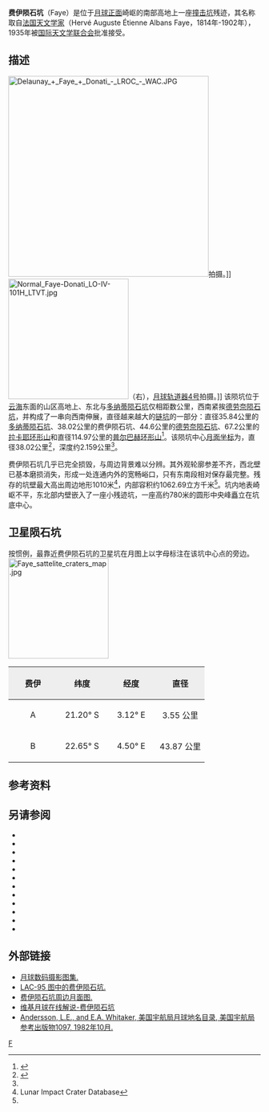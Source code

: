 {{lunar crater data|
 image=Faye crater 4101 h1 h2.jpg|240px|
 caption=[[月球轨道器4号|月球轨道器4号]]拍摄的图像|
 latitude=21.39|
 N_or_S=S|
 longitude=3.81|
 E_or_W=E|
 diameter=38.02公里|
 depth=2.159公里|
 colong=357|
 eponym=埃尔维·费伊}}
'''费伊陨石坑'''（Faye）是位于[[月球正面|月球正面]]崎岖的南部高地上一座[[撞击坑|撞击坑]]残迹，其名称取自[[法国|法国]][[天文学家|天文学家]]{{tsl|en|ervé_Faye|埃尔维·奥古斯特·艾蒂安·奥尔本斯·费伊}}（Hervé Auguste Étienne Albans Faye，1814年-1902年），1935年被[[国际天文学联合会|国际天文学联合会]]批准接受。

==描述==
[[Image:Delaunay_+_Faye_+_Donati_-_LROC_-_WAC.JPG|400px]]拍摄。]]
[[Image:Normal_Faye-Donati_LO-IV-101H_LTVT.jpg|240px]]（右），[[月球轨道器4号|月球轨道器4号]]拍摄。]]  
该陨坑位于[[云海|云海]]东面的山区高地上、东北与[[多纳蒂陨石坑|多纳蒂陨石坑]]仅相距数公里，西南紧挨[[德劳奈陨石坑|德劳奈陨石坑]]，并构成了一串向西南伸展，直径越来越大的[[链坑|链坑]]的一部分：直径35.84公里的[[多纳蒂陨石坑|多纳蒂陨石坑]]、38.02公里的费伊陨石坑、44.6公里的[[德劳奈陨石坑|德劳奈陨石坑]]、67.2公里的[[拉卡耶环形山|拉卡耶环形山]]和直径114.97公里的[[普尔巴赫环形山|普尔巴赫环形山]]<ref>{{Cite web |url=http://planetarynames.wr.usgs.gov/images/Lunar/lac_95_wac.pdf |title=Crater Faye on the map LAC-95. |access-date=2017-04-09 |archive-date=2016-12-13 |archive-url=https://web.archive.org/web/20161213041724/https://planetarynames.wr.usgs.gov/images/Lunar/lac_95_wac.pdf |dead-url=no }}</ref>。该陨坑中心[[月面坐标|月面坐标]]为{{Coord|21.39|S|3.81|W|globe:Moon|nogoogle=1|noosm=1}}，直径38.02公里<ref name="IAU">{{Cite web |url=http://planetarynames.wr.usgs.gov/Feature/1922 |title=Directory of the International Astronomical Union |access-date=2017-04-09 |archive-date=2018-07-14 |archive-url=https://web.archive.org/web/20180714110616/https://planetarynames.wr.usgs.gov/Feature/1922 |dead-url=no }}</ref>，深度约2.159公里<ref name="LICD"/>。

费伊陨石坑几乎已完全损毁，与周边背景难以分辨。其外观轮廓参差不齐，西北壁已基本磨损消失，形成一处连通内外的宽畅峪口，只有东南段相对保存最完整。残存的坑壁最大高出周边地形1010米<ref name=LICD>Lunar Impact Crater Database</ref>，内部容积约1062.69立方千米<ref name="LICD"/>。坑内地表崎岖不平，东北部内壁嵌入了一座小残迹坑，一座高约780米的圆形中央峰矗立在坑底中心。

==卫星陨石坑==
按惯例，最靠近费伊陨石坑的卫星坑在月图上以字母标注在该坑中心点的旁边。
[[Image:Faye_sattelite_craters_map.jpg|200px]]

{| class="wikitable"
!width="25%" style="background:#eeeeee;" |费伊 
!width="25%" style="background:#eeeeee;" |纬度
!width="25%" style="background:#eeeeee;" |经度
!width="25%" style="background:#eeeeee;" |直径
|-
|align="center"|A
|align="center"|21.20° S
|align="center"|3.12° E
|align="center"|3.55 公里 
|-
|align="center"|B
|align="center"|22.65° S
|align="center"|4.50° E
|align="center"|43.87 公里
|}{{clear}}
==参考资料==
{{Reflist}}

==另请参阅==
{{refbegin}}
* {{cite book
  | last1 = Andersson
  | first1 = L. E.
  | last2 = Whitaker
  | first2 = E. A.
  | authorlink2 = Ewen Whitaker
  | date = 1982
  | title = [[NASA|NASA]] Catalogue of Lunar Nomenclature
  | publisher = NASA RP-1097
  | ref = harv
  }}
* {{cite web
  | last = Blue
  | first = Jennifer
  | date = July 25, 2007
  | title = Gazetteer of Planetary Nomenclature
  | publisher = [[United_States_Geological_Survey|USGS]]
  | url = http://planetarynames.wr.usgs.gov/
  | accessdate = 2007-08-05
  | ref = harv
  | archive-date = 2015-05-26
  | archive-url = https://web.archive.org/web/20150526164842/http://planetarynames.wr.usgs.gov/
  | dead-url = no
  }}
* {{cite book
  | last1 = Bussey
  | first1 = B.
  | authorlink1 = Ben Bussey
  | last2 = Spudis
  | first2 = P.
  | authorlink2 = Paul Spudis
  | date = 2004
  | title = The Clementine Atlas of the Moon
  | publisher = Cambridge University Press
  | location = New York
  | isbn = 978-0-521-81528-4
  | ref = harv
  }}
* {{cite book
  | last1 = Cocks
  | first1 = Elijah E.
  | last2 = Cocks
  | first2 = Josiah C.
  | date = 1995
  | title = Who's Who on the Moon: A Biographical Dictionary of Lunar Nomenclature
  | url = https://archive.org/details/isbn_9780936389271
  | publisher = Tudor Publishers
  | isbn = 978-0-936389-27-1
  | ref = harv
  }}
* {{cite web
  | last = McDowell
  | first = Jonathan
  | date = July 15, 2007
  | url = http://host.planet4589.org/astro/lunar/
  | title = Lunar Nomenclature
  | publisher = Jonathan's Space Report
  | accessdate = 2007-10-24
  | ref = harv
  | archive-date = 2015-01-12
  | archive-url = https://web.archive.org/web/20150112233439/http://host.planet4589.org/astro/lunar/
  | dead-url = no
  }}
* {{cite journal| last1 = Menzel| first1 = D. H.| last2 = Minnaert| first2 = M.| last3 = Levin| first3 = B.| last4 = Dollfus| first4 = A.| last5 = Bell| first5 = B.| title = Report on Lunar Nomenclature by the Working Group of Commission 17 of the IAU| doi = 10.1007/BF00171763| journal = Space Science Reviews| volume = 12| issue = 2| pages = 136–186| date = 1971| bibcode = 1971SSRv...12..136M| ref = harv}}
* {{cite book
  | first = Patrick
  | last = Moore
  | authorlink = Patrick Moore
  | date = 2001
  | title = On the Moon
  | url = https://archive.org/details/patrickmooreonmo00patr
  | publisher = Sterling Publishing Co.
  | isbn = 978-0-304-35469-6
  | ref = harv
  }}
* {{cite book
  | first = Fred W.
  | last = Price
  | date = 1988
  | title = The Moon Observer's Handbook
  | publisher = Cambridge University Press
  | isbn = 978-0-521-33500-3
  | ref = harv
  }}
* {{cite book
  | last = Rükl
  | first = Antonín
  | authorlink = Antonín Rükl
  | date = 1990
  | title = Atlas of the Moon
  | publisher = Kalmbach Books
  | isbn = 978-0-913135-17-4
  | ref = harv
  }}
* {{cite book
  | last = Webb
  | first = Rev. T. W.
  | authorlink = Thomas William Webb
  | date = 1962
  | title = Celestial Objects for Common Telescopes
  | url = https://archive.org/details/celestialobjects00webb
  | edition = 6th revised
  | publisher = Dover
  | isbn = 978-0-486-20917-3
  | ref = harv
  }}
* {{cite book
  | first = Ewen A.
  | last = Whitaker
  | authorlink = Ewen Whitaker
  | date = 1999
  | title = Mapping and Naming the Moon
  | publisher = Cambridge University Press
  | isbn = 978-0-521-62248-6
  | ref = harv
  }}
* {{cite book
  | first = Peter T.
  | last = Wlasuk
  | date = 2000
  | title = Observing the Moon
  | publisher = Springer
  | isbn = 978-1-85233-193-1
  | ref = harv
 }}
{{refend}}

==外部链接==
*[http://www.lpi.usra.edu/resources/lunar_orbiter/bin/srch_nam.shtml?Faye%7C0 月球数码摄影图集.] {{Wayback|url=http://www.lpi.usra.edu/resources/lunar_orbiter/bin/srch_nam.shtml?Faye%7C0 |date=20201127012508 }}
* [http://www.lpi.usra.edu/resources/mapcatalog/LAC/lac95/ LAC-95 图中的费伊陨石坑.] {{Wayback|url=http://www.lpi.usra.edu/resources/mapcatalog/LAC/lac95/ |date=20160304093601 }}
* [http://www.lpi.usra.edu/resources/mapcatalog/usgs/I822/ 费伊陨石坑周边月面图.] {{Wayback|url=http://www.lpi.usra.edu/resources/mapcatalog/usgs/I822/ |date=20161213054657 }}
* [http://the-moon.wikispaces.com/Faye 维基月球在线解说-费伊陨石坑] {{Wayback|url=http://the-moon.wikispaces.com/Faye |date=20180302042720 }}
* [http://planet4589.org/astro/lunar/RP-1097.pdf Andersson, L.E., and E.A. Whitaker, 美国宇航局月球地名目录, 美国宇航局参考出版物1097, 1982年10月.]{{Wayback|url=http://planet4589.org/astro/lunar/RP-1097.pdf |date=20141006125838 }}

[[Category:月球环形山|F]]
{{月球環形山 (C-F)}}